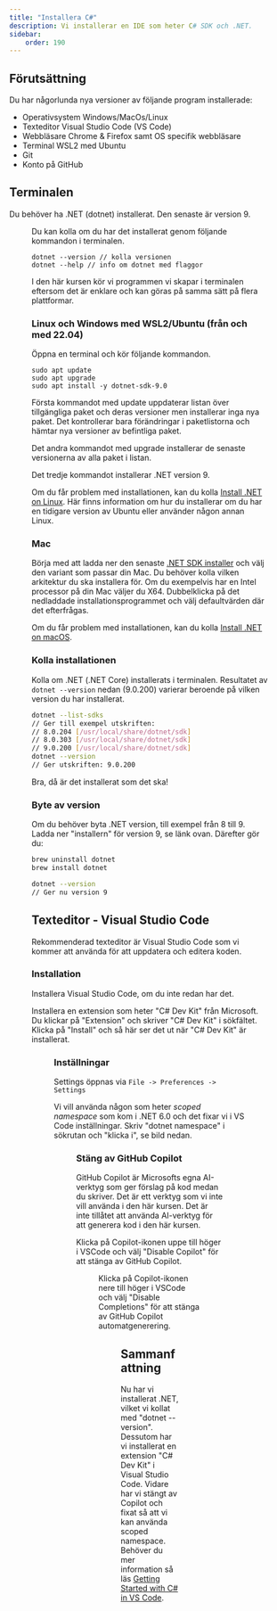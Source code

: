 ```yaml
---
title: "Installera C#" 
description: Vi installerar en IDE som heter C# SDK och .NET.
sidebar:
    order: 190
---
```




## Förutsättning

Du har någorlunda nya versioner av följande program installerade:

- Operativsystem Windows/MacOs/Linux
- Texteditor Visual Studio Code (VS Code)
- Webbläsare Chrome & Firefox samt OS specifik webbläsare
- Terminal WSL2 med Ubuntu
- Git
- Konto på GitHub

## Terminalen

Du behöver ha .NET (dotnet) installerat. Den senaste är version 9. 
<Figure
    src={dotnetLogo}
    height="150px"
    width="150px"
    float="right"
/>

Du kan kolla om du har det installerat genom följande kommandon i terminalen.

```shell
dotnet --version // kolla versionen
dotnet --help // info om dotnet med flaggor
```

I den här kursen kör vi programmen vi skapar i terminalen eftersom det är enklare och kan göras på samma sätt på flera plattformar.

### Linux och Windows med WSL2/Ubuntu (från och med 22.04)

Öppna en terminal och kör följande kommandon.

```shell
sudo apt update
sudo apt upgrade
sudo apt install -y dotnet-sdk-9.0
```

Första kommandot med update uppdaterar listan över tillgängliga paket och deras versioner men installerar inga nya paket. Det kontrollerar bara förändringar i paketlistorna och hämtar nya versioner av befintliga paket.

Det andra kommandot med upgrade installerar de senaste versionerna av alla paket i listan.

Det tredje kommandot installerar .NET version 9.

Om du får problem med installationen, kan du kolla [Install .NET on Linux](https://learn.microsoft.com/en-us/dotnet/core/install/linux). Här finns information om hur du installerar om du har en tidigare version av Ubuntu eller använder någon annan Linux.

### Mac

Börja med att ladda ner den senaste [.NET SDK installer](https://dotnet.microsoft.com/en-us/download/dotnet) och välj den variant som passar din Mac. Du behöver kolla vilken arkitektur du ska installera för. Om du exempelvis har en Intel processor på din Mac väljer du X64. Dubbelklicka på det nedladdade installationsprogrammet och välj defaultvärden där det efterfrågas.

Om du får problem med installationen, kan du kolla [Install .NET on macOS](https://learn.microsoft.com/en-us/dotnet/core/install/macos).

### Kolla installationen

Kolla om .NET (.NET Core) installerats i terminalen. Resultatet av `dotnet --version` nedan (9.0.200) varierar beroende på vilken version du har installerat.

```bash
dotnet --list-sdks
// Ger till exempel utskriften: 
// 8.0.204 [/usr/local/share/dotnet/sdk]
// 8.0.303 [/usr/local/share/dotnet/sdk]
// 9.0.200 [/usr/local/share/dotnet/sdk]
dotnet --version
// Ger utskriften: 9.0.200
```

Bra, då är det installerat som det ska!

### Byte av version

Om du behöver byta .NET version, till exempel från 8 till 9. Ladda ner "installern" för version 9, se länk ovan. Därefter gör du:

```bash
brew uninstall dotnet
brew install dotnet

dotnet --version
// Ger nu version 9
```

## Texteditor - Visual Studio Code

Rekommenderad texteditor är Visual Studio Code som vi kommer att använda för att uppdatera och editera koden.

### Installation

Installera Visual Studio Code, om du inte redan har det.

Installera en extension som heter "C# Dev Kit" från Microsoft. Du klickar på "Extension" och skriver "C# Dev Kit" i sökfältet. Klicka på "Install" och så här ser det ut när "C# Dev Kit" är installerat.


<Figure 
    src={csharpDevExtension}
    caption="C# Dev Kit extension är installerat."
/>


### Inställningar

Settings öppnas via `File -> Preferences -> Settings`

Vi vill använda någon som heter *scoped namespace* som kom i .NET 6.0 och det fixar vi i VS Code inställningar. Skriv "dotnet namespace" i sökrutan och "klicka i", se bild nedan.

<Figure
    src={vsCodeSetting}
    caption="Setting i VS Code för scoped namespace."
    class="left"
/>

### Stäng av GitHub Copilot

GitHub Copilot är Microsofts egna AI-verktyg som ger förslag på kod medan du skriver. Det är ett verktyg som vi inte vill använda i den här kursen. Det är inte tillåtet att använda AI-verktyg för att generera kod i den här kursen.

Klicka på Copilot-ikonen uppe till höger i VSCode och välj "Disable Copilot" för att stänga av GitHub Copilot.


<Figure 
    src={extensions_copilot}
    caption="Stäng av Copilot."
/>

Klicka på Copilot-ikonen nere till höger i VSCode och välj "Disable Completions" för att stänga av GitHub Copilot automatgenerering.


<Figure 
    src={extensions_copilot2}
    caption="Stäng av Copilot."
/>

## Sammanfattning

Nu har vi installerat .NET, vilket vi kollat med "dotnet --version". Dessutom har vi installerat en extension "C# Dev Kit" i Visual Studio Code. Vidare har vi stängt av Copilot och fixat så att vi kan använda scoped namespace. Behöver du mer information så läs [Getting Started with C# in VS Code](https://code.visualstudio.com/docs/csharp/get-started).
